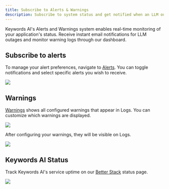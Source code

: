 ```yaml
---
title: Subscribe to Alerts & Warnings
description: Subscribe to system status and get notified when an LLM outage is detected. 
---
```


Keywords AI's Alerts and Warnings system enables real-time monitoring of your application's status. Receive instant email notifications for LLM outages and monitor warning logs through our dashboard.

## Subscribe to alerts
To manage your alert preferences, navigate to [Alerts](https://platform.keywordsai.co/platform/alerts-and-warnings). You can toggle notifications and select specific alerts you wish to receive.
<Frame>
<img src="https://keywordsai-static.s3.us-east-1.amazonaws.com/docs/observability/alerts.png"/>
</Frame>

## Warnings
[Warnings](https://platform.keywordsai.co/platform/alerts-and-warnings/warnings) shows all configured warnings that appear in Logs. You can customize which warnings are displayed.
<Frame>
<img src="https://keywordsai-static.s3.us-east-1.amazonaws.com/docs/observability/warnings.png"/>
</Frame>

After configuring your warnings, they will be visible on Logs.
<Frame>
<img src="https://keywordsai-static.s3.us-east-1.amazonaws.com/docs/observability/warnings-in-logs.png"/>
</Frame>

## Keywords AI Status
Track Keywords AI's service uptime on our [Better Stack](https://status.keywordsai.co/) status page.

<Frame>
<img src="/images/platform-features/alerts-and-fallback/status-page.png"/>
</Frame>
